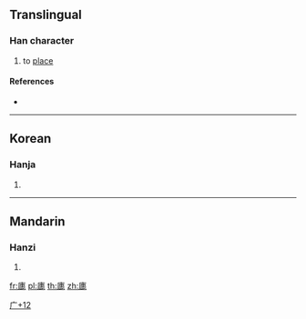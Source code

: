 {{character info/new}}
==Translingual==

===Han character===
{{Han char|rn=53|rad=广|as=12|sn=15|four=|canj=IJJP|ids=⿰广⿱車叱}}

# to [[place]]

====References====
* {{Han ref|kx=0351.071|dj=0664.070|hdz=20901.031|uh=5EE4|ud=24292}}

----

==Korean==

===Hanja===
{{ko-hanja|hangeul=[[곶]]|rv=got|mr=kot|y=koc}}

# {{defn|lang=ko|sort=广12}}

[[Category:Korean-only CJKV Characters|广+12]]

----

==Mandarin==

===Hanzi===
{{cmn-hanzi|pin=[[kù]] ([[ku4]])|wg=k'u<sup>4</sup>}}

# {{defn|lang=cmn|sort=广12}}

[[fr:廤]]
[[pl:廤]]
[[th:廤]]
[[zh:廤]]